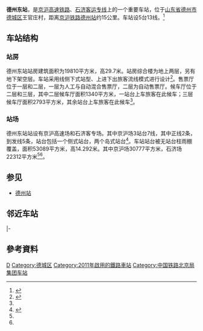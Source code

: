 {{Infobox China railway station
|车站名称 = 德州东站
|图片 = Dezhou 2018.08.29-001 - 45355029564.jpg
|图片介绍 = 德州东站内部
|车站名称拼音 = Dezhoudong
|英文名称 = Dezhoudong Railway Station<ref>{{Cite web |url=http://news.sina.com.cn/o/2012-09-18/080725196193.shtml |title=铁道部:火车站名含"东西南北"统一改用拼音 |accessdate=2016-03-01 |archive-date=2017-07-30 |archive-url=https://web.archive.org/web/20170730073100/http://news.sina.com.cn/o/2012-09-18/080725196193.shtml |dead-url=no }}</ref><ref>{{cite journal |author=[[铁道部运输局|铁道部运输局]] |journal = 铁路客货运输专刊 |year=2012 |issue=4 |title = 关于明确铁路车站站名英文译法的通知 |id = 运营运调电[2012]1911号 |page = 6}}</ref>
|车站代码 = 66809
|电报码 = DIP
|拼音码 = DZD
|车站位置 = [[山东省|山东省]][[德州市|德州市]][[德城区|德城区]][[袁桥镇_(德州市)|袁桥镇]]王官社区崇德十大道
|坐标 = {{coord|37|24|32.45|N|116|27|24.84|E|display=inline,title}}
|归属 = [[北京局集团|北京局集团]][[天津西站|天津西直属站]]<ref name="intro">{{cite web|title=德州东站|url=http://www.sdjtcx.com/hczselect.do?select=ANPYDDDPQ00|publisher=山东交通出行网|access-date=2019-03-13|archive-date=2019-08-18|archive-url=https://web.archive.org/web/20190818115042/http://www.sdjtcx.com/hczselect.do?select=ANPYDDDPQ00|dead-url=yes}}</ref>
|线路 = [[京沪高速铁路|京沪高速铁路]]<br>[[石济客运专线|石济客运专线]]
|车站等级 = 
|月台数目 = 5
|站台面 = 9
|股道数目 =13
|route_map = {{德州东站RDT}}
}}
{{commonscat|Dezhoudong Railway Station}}
'''德州东站'''，是[[京沪高速铁路|京沪高速铁路]]、[[石济客运专线|石济客运专线]]上的一个重要车站，位于[[山东省|山东省]][[德州市|德州市]][[德城区|德城区]]王官庄村，距离[[京沪铁路|京沪铁路]][[德州站|德州站]]约15公里。车站设5台13线。<ref>{{Cite web |url=http://www.aptchina.com/Item/Comshow82769.html |title=京沪高铁招标公告 |accessdate=2010-07-02 |archive-date=2017-12-28 |archive-url=https://web.archive.org/web/20171228174608/http://www.aptchina.com/Item/Comshow82769.html |dead-url=yes }}</ref>

==车站结构==
===站房===
德州东站站房建筑面积为19810平方米，高29.7米。站房综合楼为地上两层，另有地下架空层。车站采用线侧下式站型、上进下出旅客流线模式进行设计<ref name="renmin">{{cite news|title=京沪高铁德州东站开工 德州到北京只需1小时|url=http://unn.people.com.cn/GB/88607/11201051.html|work=大众日报|publisher=人民网|date=2010-03-23|accessdate=2019-03-13|archive-date=2019-08-14|archive-url=https://web.archive.org/web/20190814183045/http://unn.people.com.cn/GB/88607/11201051.html|dead-url=no}}</ref>。售票厅位于一层和二层，一层为人工与自动混合售票厅，二层为自动售票厅。候车厅位于二层和三层，其中二层候车厅面积1340平方米，一站台上车旅客在此候车；三层候车厅面积2793平方米，其余站台上车旅客在此候车<ref name="intro"/>。

===站场===
德州东站站设有京沪高速场和石济客专场。其中京沪场3站台7线，其中正线2条，到发线5条，站台包括一个侧式站台，两个岛式站台<ref>{{cite news|title=探访石济客专：将于今年年底全线开通运营|url=http://www.chinanews.com/cj/2017/12-20/8405474.shtml|publisher=中新网|date=2017-12-20|accessdate=2019-02-13|archive-date=2019-08-19|archive-url=https://web.archive.org/web/20190819071710/http://www.chinanews.com/cj/2017/12-20/8405474.shtml|dead-url=no}}</ref>。车站站台被无站台柱雨棚覆盖，面积53089平方米，高14.292米。其中京沪场30777平方米，石济场22312平方米<ref name="intro"/><ref name="renmin"/>。

== 参见 ==
* [[德州站|德州站]]

==邻近车站==
{{Start rail box|[[中国铁路|中国铁路]]}}
{{s-inop|[[沧州西站|沧州西站]]|{{站|北京南}}方向}}
{{s-line|[[京沪高速铁路|京沪高速铁路]]<br />← 108km 德州东站 92km →}}
{{s-inop|[[济南西站|济南西站]]|{{站|上海虹桥}}方向}}
|-
{{s-inop|[[景州站|景州站]]|{{站|石家庄}}方向}}
{{s-line|[[石济客运专线|石济客运专线]]<br />← 44km 德州东站 24km →}}
{{s-inop|[[平原东站|平原东站]]|{{站|济南东}}方向}}
{{end box}}

==參考資料==
{{reflist}}

{{京沪高速铁路}}
{{石济客运专线}}
{{德商高速铁路}}
[[Category:德州市铁路车站|D]]
[[Category:德城区|Category:德城区]]
[[Category:2011年啟用的鐵路車站|Category:2011年啟用的鐵路車站]]
[[Category:中国铁路北京局集团车站|Category:中国铁路北京局集团车站]]